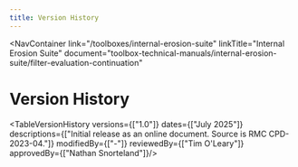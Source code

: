 ```yaml
---
title: Version History
---
```



<NavContainer 
  link="/toolboxes/internal-erosion-suite"
  linkTitle="Internal Erosion Suite" 
  document="toolbox-technical-manuals/internal-erosion-suite/filter-evaluation-continuation"
></NavContainer>

# Version History

<TableVersionHistory
    versions={["1.0"]}
    dates={["July 2025"]}
    descriptions={["Initial release as an online document. Source is RMC CPD-2023-04."]}
    modifiedBy={["-"]}
    reviewedBy={["Tim O'Leary"]}
    approvedBy={["Nathan Snorteland"]}/>

